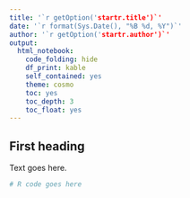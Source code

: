 ```yaml
---
title: '`r getOption('startr.title')`'
date: '`r format(Sys.Date(), "%B %d, %Y")`'
author: '`r getOption('startr.author')`'
output:
  html_notebook:
    code_folding: hide
    df_print: kable
    self_contained: yes
    theme: cosmo
    toc: yes
    toc_depth: 3
    toc_float: yes
---
```


## First heading

Text goes here.

```r
# R code goes here
```
